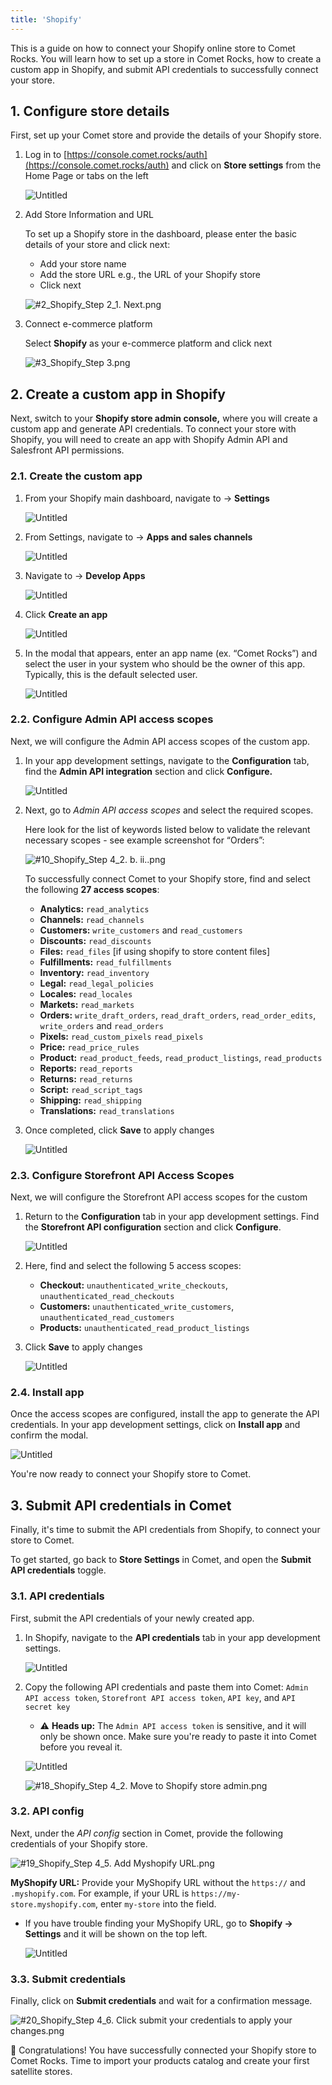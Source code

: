 ```yaml
---
title: 'Shopify'
---
```


This is a guide on how to connect your Shopify online store to Comet Rocks. You will learn how to set up a store in Comet Rocks, how to create a custom app in Shopify, and submit API credentials to successfully connect your store.

## 1. Configure store details

First, set up your Comet store and provide the details of your Shopify store.

1. Log in to
[https://console.comet.rocks/auth](https://console.comet.rocks/auth) and
click on **Store settings** from the Home Page or tabs on the left
    
    ![Untitled](/images/shopify/Untitled.png)
    
2. Add Store Information and URL

    To set up a Shopify store in the dashboard, please enter the basic details of your store and click next:
    - Add your store name
    - Add the store URL e.g., the URL of your Shopify store
    - Click next

    ![#2_Shopify_Step 2_1. Next.png](/images/shopify/2_Shopify_Step_2_1._Next.png)

3. Connect e-commerce platform

    Select **Shopify** as your e-commerce platform and click next

    ![#3_Shopify_Step 3.png](/images/shopify/3_Shopify_Step_3.png)

## 2. Create a custom app in Shopify

Next, switch to your **Shopify store admin console,** where you will create a custom app and generate API credentials. To connect your store with Shopify, you will need to create an app with Shopify Admin API and Salesfront API permissions.

### 2.1. Create the custom app

1. From your Shopify main dashboard, navigate to → **Settings**
    
    ![Untitled](/images/shopify/Untitled_1.png)
    
2. From Settings, navigate to → **Apps and sales channels**
    
    ![Untitled](/images/shopify/Untitled_2.png)
    
3. Navigate to → **Develop Apps**
    
    ![Untitled](/images/shopify/Untitled_3.png)
    
4. Click **Create an app**
    
    ![Untitled](/images/shopify/Untitled_4.png)
    
5. In the modal that appears, enter an app name (ex. “Comet Rocks”) and select
the user in your system who should be the owner of this app. Typically, this
is the default selected user.
    
    ![Untitled](/images/shopify/Untitled_5.png)
    

### 2.2. Configure Admin API access scopes

Next, we will configure the Admin API access scopes of the custom app.

1. In your app development settings, navigate to the **Configuration** tab, find
the **Admin API integration** section and click **Configure.**
    
    ![Untitled](/images/shopify/Untitled_6.png)
    
2. Next, go to *Admin API access scopes* and select the required scopes.
    
    Here look for the list of keywords listed below to validate the relevant necessary scopes - see example screenshot for “Orders”:
    
    ![#10_Shopify_Step 4_2. b. ii..png](/images/shopify/10_Shopify_Step_4_2._b._ii..png)
    

    To successfully connect Comet to your Shopify store, find and select the
    following **27 access scopes**:

    - **Analytics:** `read_analytics`
    - **Channels:** `read_channels`
    - **Customers:** `write_customers` and `read_customers`
    - **Discounts:** `read_discounts`
    - **Files:** `read_files` [if using shopify to store content files]
    - **Fulfillments:** `read_fulfillments`
    - **Inventory:** `read_inventory`
    - **Legal:** `read_legal_policies`
    - **Locales:** `read_locales`
    - **Markets:** `read_markets`
    - **Orders:** `write_draft_orders`, `read_draft_orders`, `read_order_edits`,
    `write_orders` and `read_orders`
    - **Pixels:** `read_custom_pixels` `read_pixels`
    - **Price:** `read_price_rules`
    - **Product:** `read_product_feeds`, `read_product_listings`, `read_products`
    - **Reports:** `read_reports`
    - **Returns:** `read_returns`
    - **Script:** `read_script_tags`
    - **Shipping:** `read_shipping`
    - **Translations:** `read_translations`
3. Once completed, click **Save** to apply changes
    
    ![Untitled](/images/shopify/Untitled_7.png)
    

### 2.3. Configure Storefront API Access Scopes

Next, we will configure the Storefront API access scopes for the custom

1. Return to the **Configuration** tab in your app development settings. Find
the **Storefront API configuration** section and click **Configure**.
    
    ![Untitled](/images/shopify/Untitled_8.png)
    
2. Here, find and select the following 5 access scopes:
    - **Checkout:** `unauthenticated_write_checkouts`, `unauthenticated_read_checkouts`
    - **Customers:** `unauthenticated_write_customers`, `unauthenticated_read_customers`
    - **Products:** `unauthenticated_read_product_listings`
3. Click **Save** to apply changes
    
    ![Untitled](/images/shopify/Untitled_9.png)
    

### 2.4. Install app

Once the access scopes are configured, install the app to generate the API
credentials. In your app development settings, click on **Install app** and
confirm the modal.

![Untitled](/images/shopify/Untitled_10.png)

You're now ready to connect your Shopify store to Comet.

## 3. Submit API credentials in Comet

Finally, it's time to submit the API credentials from Shopify, to connect your
store to Comet.

To get started, go back to **Store Settings** in Comet, and open the **Submit
API credentials** toggle.

### 3.1. API credentials

First, submit the API credentials of your newly created app.

1. In Shopify, navigate to the **API credentials** tab in your app development
settings.
    
    ![Untitled](/images/shopify/Untitled_11.png)
    
2. Copy the following API credentials and paste them into Comet:
`Admin API access token`, `Storefront API access token`, `API key`, and
`API secret key`
    - ⚠️ **Heads up:** The `Admin API access token` is sensitive, and it will
    only be shown once. Make sure you're ready to paste it into Comet before
    you reveal it.
    
    ![Untitled](/images/shopify/Untitled_12.png)
    
    ![#18_Shopify_Step 4_2. Move to Shopify store admin.png](/images/shopify/18_Shopify_Step_4_2._Move_to_Shopify_store_admin.png)
    

### 3.2. API config

Next, under the *API config* section in Comet, provide the following credentials
of your Shopify store.

![#19_Shopify_Step 4_5. Add Myshopify URL.png](/images/shopify/19_Shopify_Step_4_5._Add_Myshopify_URL.png)

**MyShopify URL:** Provide your MyShopify URL without the `https://` and
`.myshopify.com`. For example, if your URL is
`https://my-store.myshopify.com`, enter `my-store` into the field.

- If you have trouble finding your MyShopify URL, go to **Shopify ->
Settings** and it will be shown on the top left.
    
    ![Untitled](/images/shopify/Untitled_13.png)
    

### 3.3. Submit credentials

Finally, click on **Submit credentials** and wait for a confirmation message.

![#20_Shopify_Step 4_6. Click submit your credentials to apply your changes.png](/images/shopify/20_Shopify_Step_4_6._Click_submit_your_credentials_to_apply_your_changes.png)

🎉 Congratulations! You have successfully connected your Shopify store to Comet Rocks. Time to import your products catalog and create your first satellite stores.
